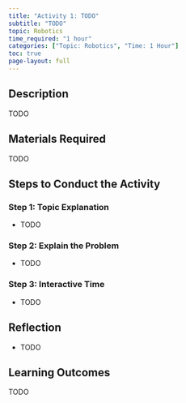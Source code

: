 ```yaml
---
title: "Activity 1: TODO"
subtitle: "TODO"
topic: Robotics
time_required: "1 hour"
categories: ["Topic: Robotics", "Time: 1 Hour"]
toc: true
page-layout: full
---
```


## Description

TODO

## Materials Required

TODO

## Steps to Conduct the Activity

### Step 1: Topic Explanation

- TODO

### Step 2: Explain the Problem

- TODO

### Step 3: Interactive Time

- TODO

## Reflection

- TODO

## Learning Outcomes

TODO

